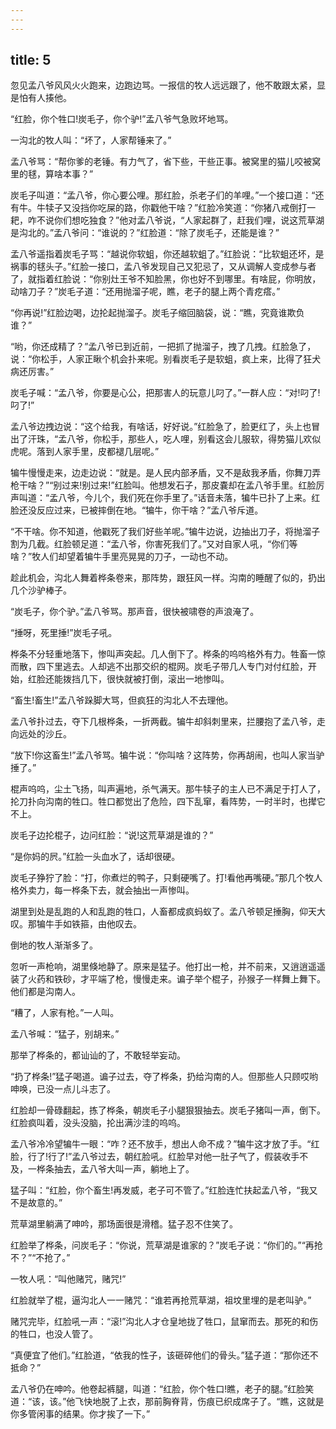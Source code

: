 ```yaml
---
---
---
```

title: 5
---



忽见孟八爷风风火火跑来，边跑边骂。一报信的牧人远远跟了，他不敢跟太紧，显是怕有人揍他。

“红脸，你个牲口!炭毛子，你个驴!”孟八爷气急败坏地骂。

一沟北的牧人叫：“坏了，人家帮锤来了。”

孟八爷骂：“帮你爹的老锤。有力气了，省下些，干些正事。被窝里的猫儿咬被窝里的毬，算啥本事？”

炭毛子叫道：“孟八爷，你心要公哩。那红脸，杀老子们的羊哩。”一个接口道：“还有牛。牛犊子又没挡你吃屎的路，你戳他干啥？”红脸冷笑道：“你猪八戒倒打一耙，咋不说你们想吃独食？”他对孟八爷说，“人家起群了，赶我们哩，说这荒草湖是沟北的。”孟八爷问：“谁说的？”红脸道：“除了炭毛子，还能是谁？”

孟八爷遥指着炭毛子骂：“越说你软蛆，你还越软蛆了。”红脸说：“比软蛆还坏，是祸事的毬头子。”红脸一接口，孟八爷发现自己又犯忌了，又从调解人变成参与者了，就指着红脸说：“你别灶王爷不知脸黑，你也好不到哪里。有啥屁，你明放，动啥刀子？”炭毛子道：“还用抛溜子呢，瞧，老子的腿上两个青疙瘩。”

“你再说!”红脸边喝，边抡起抛溜子。炭毛子缩回脑袋，说：“瞧，究竟谁欺负谁？”

“哟，你还成精了？”孟八爷已到近前，一把抓了抛溜子，拽了几拽。红脸急了，说：“你松手，人家正瞅个机会扑来呢。别看炭毛子是软蛆，疯上来，比得了狂犬病还厉害。”

炭毛子喊：“孟八爷，你要是心公，把那害人的玩意儿叼了。”一群人应：“对!叼了!叼了!”

孟八爷边拽边说：“这个给我，有啥话，好好说。”红脸急了，脸更红了，头上也冒出了汗珠，“孟八爷，你松手，那些人，吃人哩，别看这会儿服软，得势猫儿欢似虎呢。落到人家手里，皮都褪几层呢。”

犏牛慢慢走来，边走边说：“就是。是人民内部矛盾，又不是敌我矛盾，你舞刀弄枪干啥？”“别过来!别过来!”红脸叫。他想发石子，那皮嚢却在孟八爷手里。红脸厉声叫道：“孟八爷，今儿个，我们死在你手里了。”话音未落，犏牛已扑了上来。红脸还没反应过来，已被摔倒在地。“犏牛，你干啥？”孟八爷斥道。

“不干啥。你不知道，他戳死了我们好些羊呢。”犏牛边说，边抽出刀子，将抛溜子割为几截。红脸顿足道：“孟八爷，你害死我们了。”又对自家人吼，“你们等啥？”牧人们却望着犏牛手里亮晃晃的刀子，一动也不动。

趁此机会，沟北人舞着桦条卷来，那阵势，跟狂风一样。沟南的睡醒了似的，扔出几个沙驴棒子。

“炭毛子，你个驴。”孟八爷骂。那声音，很快被啸卷的声浪淹了。

“捶呀，死里捶!”炭毛子吼。

桦条不分轻重地落下，惨叫声突起。几人倒下了。桦条的呜呜格外有力。牲畜一惊而散，四下里逃去。人却逃不出那交织的棍网。炭毛子带几人专门对付红脸，开始，红脸还能拨挡几下，很快就被打倒，滚出一地惨叫。

“畜生!畜生!”孟八爷跺脚大骂，但疯狂的沟北人不去理他。

孟八爷扑过去，夺下几根桦条，一折两截。犏牛却斜刺里来，拦腰抱了孟八爷，走向远处的沙丘。

“放下!你这畜生!”孟八爷骂。犏牛说：“你叫啥？这阵势，你再胡闹，也叫人家当驴捶了。”

棍声呜呜，尘土飞扬，叫声遍地，杀气满天。那牛犊子的主人已不满足于打人了，抡刀扑向沟南的牲口。牲口都觉出了危险，四下乱窜，看阵势，一时半时，也撵它不上。

炭毛子边抡棍子，边问红脸：“说!这荒草湖是谁的？”

“是你妈的屄。”红脸一头血水了，话却很硬。

炭毛子狰狞了脸：“打，你煮烂的鸭子，只剩硬嘴了。打!看他再嘴硬。”那几个牧人格外卖力，每一桦条下去，就会抽出一声惨叫。

湖里到处是乱跑的人和乱跑的牲口，人畜都成疯蚂蚁了。孟八爷顿足捶胸，仰天大叹。那犏牛手如铁箍，由他叹去。

倒地的牧人渐渐多了。

忽听一声枪响，湖里倏地静了。原来是猛子。他打出一枪，并不前来，又逍逍遥遥装了火药和铁砂，才平端了枪，慢慢走来。谝子举个棍子，孙猴子一样舞上舞下。他们都是沟南人。

“糟了，人家有枪。”一人叫。

孟八爷喊：“猛子，别胡来。”

那举了桦条的，都讪讪的了，不敢轻举妄动。

“扔了桦条!”猛子喝道。谝子过去，夺了桦条，扔给沟南的人。但那些人只顾哎哟呻唤，已没一点儿斗志了。

红脸却一骨碌翻起，拣了桦条，朝炭毛子小腿狠狠抽去。炭毛子猪叫一声，倒下。红脸疯叫着，没头没脑，抡出满沙洼的呜呜。

孟八爷冷冷望犏牛一眼：“咋？还不放手，想出人命不成？”犏牛这才放了手。“红脸，行了!行了!”孟八爷过去，朝红脸吼。红脸早对他一肚子气了，假装收手不及，一桦条抽去，孟八爷大叫一声，躺地上了。

猛子叫：“红脸，你个畜生!再发威，老子可不管了。”红脸连忙扶起孟八爷，“我又不是故意的。”

荒草湖里躺满了呻吟，那场面很是滑稽。猛子忍不住笑了。

红脸举了桦条，问炭毛子：“你说，荒草湖是谁家的？”炭毛子说：“你们的。”“再抢不？”“不抢了。”

一牧人吼：“叫他赌咒，赌咒!”

红脸就举了棍，逼沟北人一一赌咒：“谁若再抢荒草湖，祖坟里埋的是老叫驴。”

赌咒完毕，红脸吼一声：“滚!”沟北人才仓皇地拢了牲口，鼠窜而去。那死的和伤的牲口，也没人管了。

“真便宜了他们。”红脸道，“依我的性子，该砸碎他们的骨头。”猛子道：“那你还不抵命？”

孟八爷仍在呻吟。他卷起裤腿，叫道：“红脸，你个牲口!瞧，老子的腿。”红脸笑道：“该，该。”他飞快地脱了上衣，那前胸脊背，伤痕已织成席子了。“瞧，这就是你多管闲事的结果。你才挨了一下。”